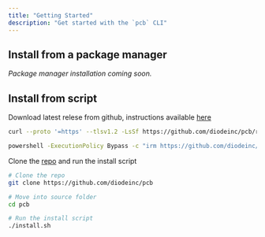 ```yaml
---
title: "Getting Started"
description: "Get started with the `pcb` CLI"
---
```


## Install from a package manager

_Package manager installation coming soon._

## Install from script

Download latest relese from github, instructions available [here](https://github.com/diodeinc/pcb/releases)

<CodeGroup>

```bash bash
curl --proto '=https' --tlsv1.2 -LsSf https://github.com/diodeinc/pcb/releases/latest/download/pcb-installer.sh | sh
```

```sh powershell
powershell -ExecutionPolicy Bypass -c "irm https://github.com/diodeinc/pcb/releases/latest/download/pcb-installer.ps1 | iex"
```

</CodeGroup>

<Accordion title="Install from source.">

Clone the [repo](https://github.com/diodeinc/pcb) and run the install script

```bash
# Clone the repo
git clone https://github.com/diodeinc/pcb

# Move into source folder
cd pcb

# Run the install script
./install.sh
```

</Accordion>
